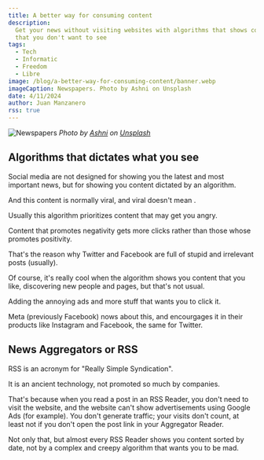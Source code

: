 ```yaml
---
title: A better way for consuming content
description:
  Get your news without visiting websites with algorithms that shows content
  that you don't want to see
tags:
  - Tech
  - Informatic
  - Freedom
  - Libre
image: /blog/a-better-way-for-consuming-content/banner.webp
imageCaption: Newspapers. Photo by Ashni on Unsplash
date: 4/11/2024
author: Juan Manzanero
rss: true
---
```


![Newspapers](/blog/a-better-way-for-consuming-content/banner.webp) _Photo by
[Ashni](https://unsplash.com/@ashni_ahlawat?utm_content=creditCopyText&utm_medium=referral&utm_source=unsplash)
on
[Unsplash](https://unsplash.com/photos/text-ePWaAwUn80k?utm_content=creditCopyText&utm_medium=referral&utm_source=unsplash)_

## Algorithms that dictates what you see

Social media are not designed for showing you the latest and most important
news, but for showing you content dictated by an algorithm.

And this content is normally viral, and viral doesn't mean .

Usually this algorithm prioritizes content that may get you angry.

Content that promotes negativity gets more clicks rather than those whose
promotes positivity.

That's the reason why Twitter and Facebook are full of stupid and irrelevant
posts (usually).

Of course, it's really cool when the algorithm shows you content that you like,
discovering new people and pages, but that's not usual.

Adding the annoying ads and more stuff that wants you to click it.

Meta (previously Facebook) nows about this, and encourgages it in their products
like Instagram and Facebook, the same for Twitter.

## News Aggregators or RSS

RSS is an acronym for "Really Simple Syndication".

It is an ancient technology, not promoted so much by companies.

That's because when you read a post in an RSS Reader, you don't need to visit
the website, and the website can't show advertisements using Google Ads (for
example). You don't generate traffic; your visits don't count, at least not if
you don't open the post link in your Aggregator Reader.

Not only that, but almost every RSS Reader shows you content sorted by date, not
by a complex and creepy algorithm that wants you to be mad.
